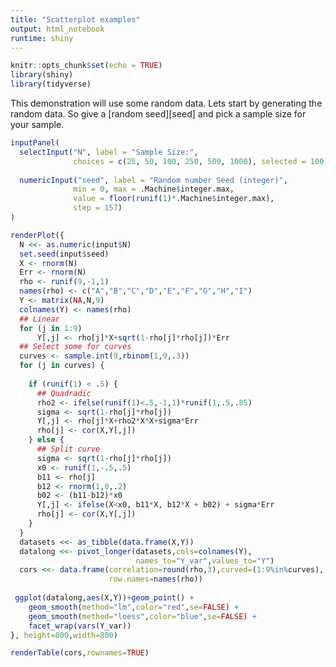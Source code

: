 ```yaml
---
title: "Scatterplot examples"
output: html_notebook
runtime: shiny
---
```


```r
knitr::opts_chunk$set(echo = TRUE)
library(shiny)
library(tidyverse)
```


This demonstration will use some random data.  Lets start by generating the random data.  So give a [random seed][seed] and pick a sample size for your sample. 

```r
inputPanel(
  selectInput("N", label = "Sample Size:",
              choices = c(25, 50, 100, 250, 500, 1000), selected = 100),
  
  numericInput("seed", label = "Random number Seed (integer)",
              min = 0, max = .Machine$integer.max, 
              value = floor(runif(1)*.Machine$integer.max), 
              step = 157)
)

renderPlot({
  N <<- as.numeric(input$N)
  set.seed(input$seed)
  X <- rnorm(N)
  Err <- rnorm(N)
  rho <- runif(9,-1,1)
  names(rho) <- c("A","B","C","D","E","F","G","H","I")
  Y <- matrix(NA,N,9)
  colnames(Y) <- names(rho)
  ## Linear 
  for (j in 1:9)
      Y[,j] <- rho[j]*X+sqrt(1-rho[j]*rho[j])*Err
  ## Select some for curves
  curves <- sample.int(9,rbinom(1,9,.3))
  for (j in curves) {
    
    if (runif(1) < .5) {
      ## Quadradic
      rho2 <- ifelse(runif(1)<.5,-1,1)*runif(1,.5,.85)
      sigma <- sqrt(1-rho[j]*rho[j])
      Y[,j] <- rho[j]*X+rho2*X*X+sigma*Err
      rho[j] <- cor(X,Y[,j])
    } else {
      ## Split curve
      sigma <- sqrt(1-rho[j]*rho[j])
      x0 <- runif(1,-.5,.5)
      b11 <- rho[j]
      b12 <- rnorm(1,0,.2)
      b02 <- (b11-b12)*x0 
      Y[,j] <- ifelse(X<x0, b11*X, b12*X + b02) + sigma*Err
      rho[j] <- cor(X,Y[,j])
    }
  }
  datasets <<- as_tibble(data.frame(X,Y))
  datalong <<- pivot_longer(datasets,cols=colnames(Y),
                            names_to="Y_var",values_to="Y")
  cors <<- data.frame(correlation=round(rho,3),curved=(1:9%in%curves),
                      row.names=names(rho))
  
 ggplot(datalong,aes(X,Y))+geom_point() +
    geom_smooth(method="lm",color="red",se=FALSE) + 
    geom_smooth(method="loess",color="blue",se=FALSE) +
    facet_wrap(vars(Y_var))
}, height=800,width=800)

renderTable(cors,rownames=TRUE)
```

